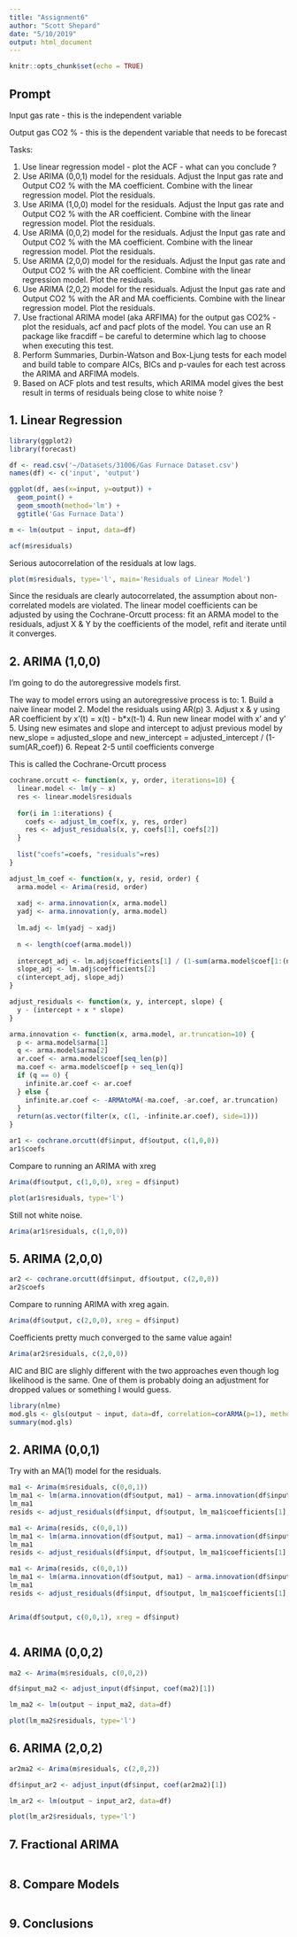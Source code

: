 ```yaml
---
title: "Assignment6"
author: "Scott Shepard"
date: "5/10/2019"
output: html_document
---
```


```r
knitr::opts_chunk$set(echo = TRUE)
```

## Prompt

Input gas rate - this is the independent variable

Output gas CO2 % - this is the dependent variable that needs to be forecast

Tasks:

1. Use linear regression model - plot the ACF - what can you conclude ?
2. Use ARIMA (0,0,1) model for the residuals. Adjust the Input gas rate and Output CO2 % with the MA coefficient. Combine with the linear regression model. Plot the residuals.
3. Use ARIMA (1,0,0) model for the residuals. Adjust the Input gas rate and Output CO2 % with the AR coefficient. Combine with the linear regression model. Plot the residuals.
4. Use ARIMA (0,0,2) model for the residuals. Adjust the Input gas rate and Output CO2 % with the MA coefficient. Combine with the linear regression model. Plot the residuals.
5. Use ARIMA (2,0,0) model for the residuals. Adjust the Input gas rate and Output CO2 % with the AR coefficient. Combine with the linear regression model. Plot the residuals.
6. Use ARIMA (2,0,2) model for the residuals. Adjust the Input gas rate and Output CO2 % with the AR and MA coefficients. Combine with the linear regression model. Plot the residuals.
7. Use fractional ARIMA model (aka ARFIMA) for the output gas CO2% - plot the residuals, acf and pacf plots of the model. You can use an R package like fracdiff – be careful to determine which lag to choose when executing this test.
8. Perform  Summaries,  Durbin-Watson and Box-Ljung tests for each model and build table to compare AICs, BICs and p-vaules for each test across the ARIMA and ARFIMA models.
9. Based on ACF plots and test results, which ARIMA model gives the best result in terms of residuals being close to white noise ?

## 1. Linear Regression

```r
library(ggplot2)
library(forecast)

df <- read.csv('~/Datasets/31006/Gas Furnace Dataset.csv')
names(df) <- c('input', 'output')

ggplot(df, aes(x=input, y=output)) + 
  geom_point() + 
  geom_smooth(method='lm') + 
  ggtitle('Gas Furnace Data')
```


```r
m <- lm(output ~ input, data=df)

acf(m$residuals)
```

Serious autocorrelation of the residuals at low lags.

```r
plot(m$residuals, type='l', main='Residuals of Linear Model')
```

Since the residuals are clearly autocorrelated, the assumption about 
non-correlated models are violated. The linear model coefficients can be
adjusted by using the Cochrane-Orcutt process: fit an ARMA model to the 
residuals, adjust X & Y by the coefficients of the model, refit and iterate
until it converges.

## 2. ARIMA (1,0,0)

I'm going to do the autoregressive models first.

The way to model errors using an autoregressive process is to:
  1. Build a naive linear model
  2. Model the residuals using AR(p)
  3. Adjust x & y using AR coefficient by x'(t) = x(t) - b*x(t-1)
  4. Run new linear model with x' and y'
  5. Using new esimates and slope and intercept to adjust previous model by
  new_slope = adjusted_slope and new_intercept = adjusted_intercept / (1-sum(AR_coef))
  6. Repeat 2-5 until coefficients converge

This is called the Cochrane-Orcutt process

```r
cochrane.orcutt <- function(x, y, order, iterations=10) {
  linear.model <- lm(y ~ x)
  res <- linear.model$residuals
  
  for(i in 1:iterations) {
    coefs <- adjust_lm_coef(x, y, res, order)
    res <- adjust_residuals(x, y, coefs[1], coefs[2])
  }
  
  list("coefs"=coefs, "residuals"=res)
}

adjust_lm_coef <- function(x, y, resid, order) {
  arma.model <- Arima(resid, order)
  
  xadj <- arma.innovation(x, arma.model)
  yadj <- arma.innovation(y, arma.model)
  
  lm.adj <- lm(yadj ~ xadj)
  
  n <- length(coef(arma.model))
  
  intercept_adj <- lm.adj$coefficients[1] / (1-sum(arma.model$coef[1:(n-1)]))
  slope_adj <- lm.adj$coefficients[2]
  c(intercept_adj, slope_adj)
}

adjust_residuals <- function(x, y, intercept, slope) {
  y - (intercept + x * slope)
}

arma.innovation <- function(x, arma.model, ar.truncation=10) {
  p <- arma.model$arma[1]
  q <- arma.model$arma[2]
  ar.coef <- arma.model$coef[seq_len(p)]
  ma.coef <- arma.model$coef[p + seq_len(q)]
  if (q == 0) {
    infinite.ar.coef <- ar.coef
  } else {
    infinite.ar.coef <- -ARMAtoMA(-ma.coef, -ar.coef, ar.truncation)
  }
  return(as.vector(filter(x, c(1, -infinite.ar.coef), side=1)))
}
```

```r
ar1 <- cochrane.orcutt(df$input, df$output, c(1,0,0))
ar1$coefs
```

Compare to running an ARIMA with xreg

```r
Arima(df$output, c(1,0,0), xreg = df$input)
```

```r
plot(ar1$residuals, type='l')
```

Still not white noise.

```r
Arima(ar1$residuals, c(1,0,0))
```

## 5. ARIMA (2,0,0)

```r
ar2 <- cochrane.orcutt(df$input, df$output, c(2,0,0))
ar2$coefs
```

Compare to running ARIMA with xreg again.

```r
Arima(df$output, c(2,0,0), xreg = df$input)
```

Coefficients pretty much converged to the same value again!

```r
Arima(ar2$residuals, c(2,0,0))
```

AIC and BIC are slighly different with the two approaches even though 
log likelihood is the same. One of them is probably doing an adjustment for 
dropped values or something I would guess.

```r
library(nlme)
mod.gls <- gls(output ~ input, data=df, correlation=corARMA(p=1), method="ML")
summary(mod.gls)
```

## 2. ARIMA (0,0,1) 

Try with an MA(1) model for the residuals.

```r
ma1 <- Arima(m$residuals, c(0,0,1))
lm_ma1 <- lm(arma.innovation(df$output, ma1) ~ arma.innovation(df$input, ma1))
lm_ma1
resids <- adjust_residuals(df$input, df$output, lm_ma1$coefficients[1], lm_ma1$coefficients[2])

ma1 <- Arima(resids, c(0,0,1))
lm_ma1 <- lm(arma.innovation(df$output, ma1) ~ arma.innovation(df$input, ma1))
lm_ma1
resids <- adjust_residuals(df$input, df$output, lm_ma1$coefficients[1], lm_ma1$coefficients[2])

ma1 <- Arima(resids, c(0,0,1))
lm_ma1 <- lm(arma.innovation(df$output, ma1) ~ arma.innovation(df$input, ma1))
lm_ma1
resids <- adjust_residuals(df$input, df$output, lm_ma1$coefficients[1], lm_ma1$coefficients[2])
```

```r

```

```r
Arima(df$output, c(0,0,1), xreg = df$input)
```


```r

```

## 4. ARIMA (0,0,2)

```r
ma2 <- Arima(m$residuals, c(0,0,2))

df$input_ma2 <- adjust_input(df$input, coef(ma2)[1])

lm_ma2 <- lm(output ~ input_ma2, data=df)

plot(lm_ma2$residuals, type='l')
```

## 6. ARIMA (2,0,2)

```r
ar2ma2 <- Arima(m$residuals, c(2,0,2))

df$input_ar2 <- adjust_input(df$input, coef(ar2ma2)[1])

lm_ar2 <- lm(output ~ input_ar2, data=df)

plot(lm_ar2$residuals, type='l')
```

## 7. Fractional ARIMA

```r

```

## 8. Compare Models

```r

```

## 9. Conclusions

```r

```
